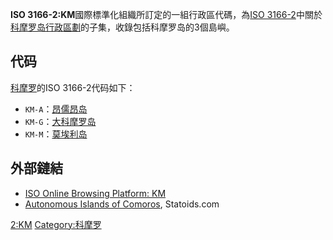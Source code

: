 {{expand English|time=2017-07-23T15:28:30+00:00 }}
{{Main|ISO 3166-2}}
'''ISO 3166-2:KM'''國際標準化組織所訂定的一組行政區代碼，為[[ISO_3166-2|ISO 3166-2]]中關於[[科摩罗岛屿列表|科摩罗岛行政區劃]]的子集，收錄包括科摩罗岛的3個島嶼。 

== 代码 ==
[[科摩罗|科摩罗]]的ISO 3166-2代码如下：
* <code>KM-A</code>：[[昂儒昂岛|昂儒昂岛]]
* <code>KM-G</code>：[[大科摩罗岛|大科摩罗岛]]
* <code>KM-M</code>：[[莫埃利岛|莫埃利岛]]

== 外部鏈結 ==
* [https://www.iso.org/obp/ui/#iso:code:3166:KM ISO Online Browsing Platform: KM]{{Wayback|url=https://www.iso.org/obp/ui/#iso:code:3166:KM |date=20160617031837 }}
* [http://www.statoids.com/ukm.html Autonomous Islands of Comoros]{{Wayback|url=http://www.statoids.com/ukm.html |date=20191227021353 }}, Statoids.com
{{ISO 3166}}
[[Category:ISO_3166|2:KM]]
[[Category:科摩罗|Category:科摩罗]]